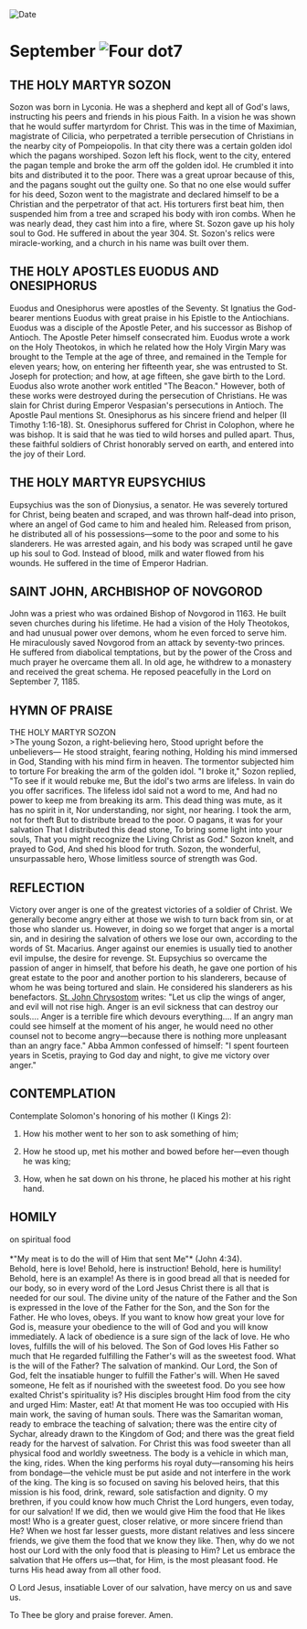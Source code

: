 
<RunningHead />
<Image src="/title-imprint.png" height={68} width={50} alt="Date" className="title-imprint"/>

# <div id="date">September <Image className="four-dot" src="/four-dot.png" height={15} width={15} alt="Four dot" />7</div>

## THE HOLY MARTYR SOZON

Sozon was born in Lyconia. He was a shepherd and kept all of God's laws, instructing his peers and friends in his pious Faith. In a vision he was shown that he would suffer martyrdom for Christ. This was in the time of Maximian, magistrate of Cilicia, who perpetrated a terrible persecution of Christians in the nearby city of Pompeiopolis. In that city there was a certain golden idol which the pagans worshiped. Sozon left his flock, went to the city, entered the pagan temple and broke the arm off the golden idol. He crumbled it into bits and distributed it to the poor. There was a great uproar because of this, and the pagans sought out the guilty one. So that no one else would suffer for his deed, Sozon went to the magistrate and declared himself to be a Christian and the perpetrator of that act. His torturers first beat him, then suspended him from a tree and scraped his body with iron combs. When he was nearly dead, they cast him into a fire, where St. Sozon gave up his holy soul to God. He suffered in about the year 304. St. Sozon's relics were miracle-working, and a church in his name was built over them.

## THE HOLY APOSTLES EUODUS AND ONESIPHORUS

Euodus and Onesiphorus were apostles of the Seventy. St Ignatius the God-bearer mentions Euodus with great praise in his Epistle to the Antiochians. Euodus was a disciple of the Apostle Peter, and his successor as Bishop of Antioch. The Apostle Peter himself consecrated him. Euodus wrote a work on the Holy Theotokos, in which he related how the Holy Virgin Mary was brought to the Temple at the age of three, and remained in the Temple for eleven years; how, on entering her fifteenth year, she was entrusted to St. Joseph for protection; and how, at age fifteen, she gave birth to the Lord. Euodus also wrote another work entitled "The Beacon." However, both of these works were destroyed during the persecution of Christians. He was slain for Christ during Emperor Vespasian's persecutions in Antioch. The Apostle Paul mentions St. Onesiphorus as his sincere friend and helper (II Timothy 1:16-18). St. Onesiphorus suffered for Christ in Colophon, where he was bishop. It is said that he was tied to wild horses and pulled apart. Thus, these faithful soldiers of Christ honorably served on earth, and entered into the joy of their Lord.

## THE HOLY MARTYR EUPSYCHIUS

Eupsychius was the son of Dionysius, a senator. He was severely tortured for Christ, being beaten and scraped, and was thrown half-dead into prison, where an angel of God came to him and healed him. Released from prison, he distributed all of his possessions—some to the poor and some to his slanderers. He was arrested again, and his body was scraped until he gave up his soul to God. Instead of blood, milk and water flowed from his wounds. He suffered in the time of Emperor Hadrian.

## SAINT JOHN, ARCHBISHOP OF NOVGOROD

John was a priest who was ordained Bishop of Novgorod in 1163. He built seven churches during his lifetime. He had a vision of the Holy Theotokos, and had unusual power over demons, whom he even forced to serve him. He miraculously saved Novgorod from an attack by seventy-two princes. He suffered from diabolical temptations, but by the power of the Cross and much prayer he overcame them all. In old age, he withdrew to a monastery and received the great schema. He reposed peacefully in the Lord on September 7, 1185.


## HYMN OF PRAISE
<div style={{textAlign:'center', color:'crimson', fontWeight:'bold'}}>
THE HOLY MARTYR SOZON
</div>
>The young Sozon, a right-believing hero,  
Stood upright before the unbelievers—  
He stood straight, fearing nothing,  
Holding his mind immersed in God,  
Standing with his mind firm in heaven.  
The tormentor subjected him to torture  
For breaking the arm of the golden idol.  
"I broke it," Sozon replied,  
"To see if it would rebuke me,  
But the idol's two arms are lifeless.  
In vain do you offer sacrifices.  
The lifeless idol said not a word to me,  
And had no power to keep me from breaking its arm.  
This dead thing was mute, as it has no spirit in it,  
Nor understanding, nor sight, nor hearing.  
I took the arm, not for theft  
But to distribute bread to the poor.  
O pagans, it was for your salvation  
That I distributed this dead stone,  
To bring some light into your souls,  
That you might recognize the Living Christ as God."  
Sozon knelt, and prayed to God,  
And shed his blood for truth.  
Sozon, the wonderful, unsurpassable hero,  
Whose limitless source of strength was God.  


## REFLECTION
Victory over anger is one of the greatest victories of a soldier of Christ. We generally become angry either at those we wish to turn back from sin, or at those who slander us. However, in doing so we forget that anger is a mortal sin, and in desiring the salvation of others we lose our own, according to the words of St. Macarius. Anger against our enemies is usually tied to another evil impulse, the desire for revenge. St. Eupsychius so overcame the passion of anger in himself, that before his death, he gave one portion of his great estate to the poor and another portion to his slanderers, because of whom he was being tortured and slain. He considered his slanderers as his benefactors. [St. John Chrysostom](/november/13th) writes: "Let us clip the wings of anger, and evil will not rise high. Anger is an evil sickness that can destroy our souls…. Anger is a terrible fire which devours everything…. If an angry man could see himself at the moment of his anger, he would need no other counsel not to become angry—because there is nothing more unpleasant than an angry face." Abba Ammon confessed of himself: "I spent fourteen years in Scetis, praying to God day and night, to give me victory over anger."


## CONTEMPLATION
Contemplate Solomon's honoring of his mother (I Kings 2):

1. How his mother went to her son to ask something of him;

2. How he stood up, met his mother and bowed before her—even though he was king;

3. How, when he sat down on his throne, he placed his mother at his right hand.


## HOMILY
<div style={{textAlign:'center', color:'crimson', fontWeight:'bold'}}>
on spiritual food
</div>
<br />
<div style={{textAlign:'right'}}>
*"My meat is to do the will of Him that sent Me"* (John 4:34).
</div>
Behold, here is love! Behold, here is instruction! Behold, here is humility! Behold, here is an example! As there is in good bread all that is needed for our body, so in every word of the Lord Jesus Christ there is all that is needed for our soul. The divine unity of the nature of the Father and the Son is expressed in the love of the Father for the Son, and the Son for the Father. He who loves, obeys. If you want to know how great your love for God is, measure your obedience to the will of God and you will know immediately. A lack of obedience is a sure sign of the lack of love. He who loves, fulfills the will of his beloved. The Son of God loves His Father so much that He regarded fulfilling the Father's will as the sweetest food. What is the will of the Father? The salvation of mankind. Our Lord, the Son of God, felt the insatiable hunger to fulfill the Father's will. When He saved someone, He felt as if nourished with the sweetest food. Do you see how exalted Christ's spirituality is? His disciples brought Him food from the city and urged Him: Master, eat! At that moment He was too occupied with His main work, the saving of human souls. There was the Samaritan woman, ready to embrace the teaching of salvation; there was the entire city of Sychar, already drawn to the Kingdom of God; and there was the great field ready for the harvest of salvation. For Christ this was food sweeter than all physical food and worldly sweetness. The body is a vehicle in which man, the king, rides. When the king performs his royal duty—ransoming his heirs from bondage—the vehicle must be put aside and not interfere in the work of the king. The king is so focused on saving his beloved heirs, that this mission is his food, drink, reward, sole satisfaction and dignity. O my brethren, if you could know how much Christ the Lord hungers, even today, for our salvation! If we did, then we would give Him the food that He likes most! Who is a greater guest, closer relative, or more sincere friend than He? When we host far lesser guests, more distant relatives and less sincere friends, we give them the food that we know they like. Then, why do we not host our Lord with the only food that is pleasing to Him? Let us embrace the salvation that He offers us—that, for Him, is the most pleasant food. He turns His head away from all other food.

O Lord Jesus, insatiable Lover of our salvation, have mercy on us and save us. 

To Thee be glory and praise forever. Amen.
